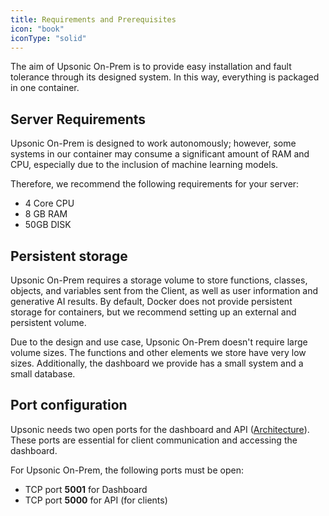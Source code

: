 ```yaml
---
title: Requirements and Prerequisites
icon: "book"
iconType: "solid"
---
```


The aim of Upsonic On-Prem is to provide easy installation and fault tolerance through its designed system. In this way, everything is packaged in one container.

## Server Requirements
Upsonic On-Prem is designed to work autonomously; however, some systems in our container may consume a significant amount of RAM and CPU, especially due to the inclusion of machine learning models. 

Therefore, we recommend the following requirements for your server:

- 4 Core CPU
- 8 GB   RAM
- 50GB   DISK


## Persistent storage
Upsonic On-Prem requires a storage volume to store functions, classes, objects, and variables sent from the Client, as well as user information and generative AI results. By default, Docker does not provide persistent storage for containers, but we recommend setting up an external and persistent volume.

Due to the design and use case, Upsonic On-Prem doesn't require large volume sizes. The functions and other elements we store have very low sizes. Additionally, the dashboard we provide has a small system and a small database.

## Port configuration
Upsonic needs two open ports for the dashboard and API ([Architecture](https://docs.upsonic.co/on-prem/getting_started/architecture)). These ports are essential for client communication and accessing the dashboard.

For Upsonic On-Prem, the following ports must be open:

- TCP port **5001** for Dashboard
- TCP port **5000** for API (for clients)
